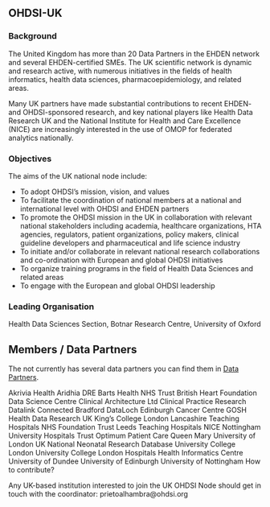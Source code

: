 
## OHDSI-UK

### Background 

The United Kingdom has more than 20 Data Partners in the EHDEN network and several EHDEN-certified SMEs. The UK scientific network is dynamic and research active, with numerous initiatives in the fields of health informatics, health data sciences, pharmacoepidemiology, and related areas.

Many UK partners have made substantial contributions to recent EHDEN- and OHDSI-sponsored research, and key national players like Health Data Research UK and the National Institute for Health and Care Excellence (NICE) are increasingly interested in the use of OMOP for federated analytics nationally.

### Objectives 

The aims of the UK national node include:

- To adopt OHDSI’s mission, vision, and values
- To facilitate the coordination of national members at a national and international level with OHDSI and EHDEN partners
- To promote the OHDSI mission in the UK in collaboration with relevant national stakeholders including academia, healthcare organizations, HTA agencies, regulators, patient organizations, policy makers, clinical guideline developers and pharmaceutical and life science industry
- To initiate and/or collaborate in relevant national research collaborations and co-ordination with European and global OHDSI initiatives
- To organize training programs in the field of Health Data Sciences and related areas
- To engage with the European and global OHDSI leadership

### Leading Organisation 

Health Data Sciences Section, Botnar Research Centre, University of Oxford

## Members / Data Partners 

The not currently has several data partners you can find them in [Data Partners](data_partners.qmd).

Akrivia Health
Aridhia DRE
Barts Health NHS Trust
British Heart Foundation Data Science Centre
Clinical Architecture Ltd
Clinical Practice Research Datalink
Connected Bradford
DataLoch
Edinburgh Cancer Centre
GOSH
Health Data Research UK
King's College London
Lancashire Teaching Hospitals NHS Foundation Trust
Leeds Teaching Hospitals
NICE
Nottingham University Hospitals Trust
Optimum Patient Care
Queen Mary University of London
UK National Neonatal Research Database
University College London
University College London Hospitals
Health Informatics Centre
University of Dundee
University of Edinburgh
University of Nottingham
How to contribute?

Any UK-based institution interested to join the UK OHDSI Node should get in touch with the coordinator: prietoalhambra@ohdsi.org



